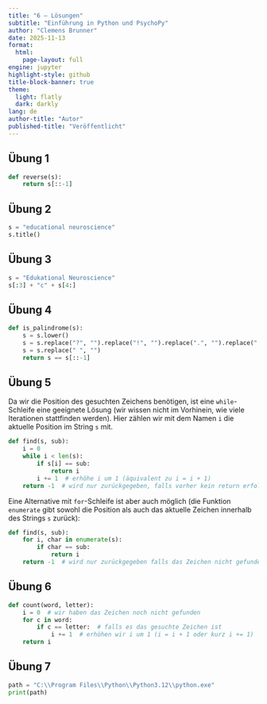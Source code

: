 ```yaml
---
title: "6 – Lösungen"
subtitle: "Einführung in Python und PsychoPy"
author: "Clemens Brunner"
date: 2025-11-13
format:
  html:
    page-layout: full
engine: jupyter
highlight-style: github
title-block-banner: true
theme:
  light: flatly
  dark: darkly
lang: de
author-title: "Autor"
published-title: "Veröffentlicht"
---
```


## Übung 1

```python
def reverse(s):
    return s[::-1]
```


## Übung 2

```python
s = "educational neuroscience"
s.title()
```


## Übung 3

```python
s = "Edukational Neuroscience"
s[:3] + "c" + s[4:]
```


## Übung 4

```python
def is_palindrome(s):
    s = s.lower()
    s = s.replace("?", "").replace("!", "").replace(".", "").replace(",", "")
    s = s.replace(" ", "")
    return s == s[::-1]
```


## Übung 5

Da wir die Position des gesuchten Zeichens benötigen, ist eine `while`-Schleife eine geeignete Lösung (wir wissen nicht im Vorhinein, wie viele Iterationen stattfinden werden). Hier zählen wir mit dem Namen `i` die aktuelle Position im String `s` mit.

```python
def find(s, sub):
    i = 0
    while i < len(s):
        if s[i] == sub:
            return i
        i += 1  # erhöhe i um 1 (äquivalent zu i = i + 1)
    return -1  # wird nur zurückgegeben, falls vorher kein return erfolgte
```

Eine Alternative mit `for`-Schleife ist aber auch möglich (die Funktion `enumerate` gibt sowohl die Position als auch das aktuelle Zeichen innerhalb des Strings `s` zurück):

```python
def find(s, sub):
    for i, char in enumerate(s):
        if char == sub:
            return i
    return -1  # wird nur zurückgegeben falls das Zeichen nicht gefunden wurde
```


## Übung 6

```python
def count(word, letter):
    i = 0  # wir haben das Zeichen noch nicht gefunden
    for c in word:
        if c == letter:  # falls es das gesuchte Zeichen ist
            i += 1  # erhöhen wir i um 1 (i = i + 1 oder kurz i += 1)
    return i
```


## Übung 7


```python
path = "C:\\Program Files\\Python\\Python3.12\\python.exe"
print(path)
```
